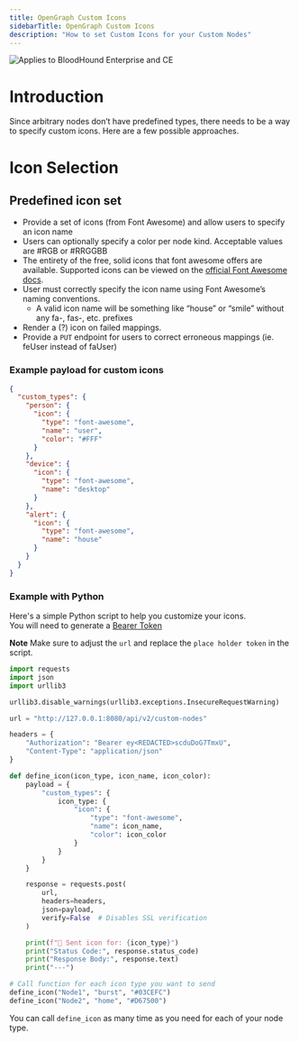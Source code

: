 ```yaml
---
title: OpenGraph Custom Icons
sidebarTitle: OpenGraph Custom Icons
description: "How to set Custom Icons for your Custom Nodes"
---
```


<img noZoom src="/assets/enterprise-AND-community-edition-pill-tag.svg" alt="Applies to BloodHound Enterprise and CE"/>

# Introduction
Since arbitrary nodes don’t have predefined types, there needs to be a way to specify custom icons. Here are a few possible approaches.

# Icon Selection

## Predefined icon set

- Provide a set of icons (from Font Awesome) and allow users to specify an icon name 
- Users can optionally specify a color per node kind. Acceptable values are #RGB or #RRGGBB
- The entirety of the free, solid icons that font awesome offers are available. Supported icons can be viewed on the [official Font Awesome docs](https://fontawesome.com/search?o=r&ic=free&s=solid).
- User must correctly specify the icon name using Font Awesome’s naming conventions. 
    - A valid icon name will be something like “house” or “smile” without any fa-, fas-, etc. prefixes
- Render a (?) icon on failed mappings. 
- Provide a `PUT` endpoint for users to correct erroneous mappings (ie. feUser instead of faUser)

### Example payload for custom icons 

``` JSON
{
  "custom_types": {
    "person": {
      "icon": {
        "type": "font-awesome",
        "name": "user",
        "color": "#FFF"
      }
    },
    "device": {
      "icon": {
        "type": "font-awesome",
        "name": "desktop"
      }
    },
    "alert": {
      "icon": {
        "type": "font-awesome",
        "name": "house"
      }
    }
  }
}
```

### Example with Python
Here's a simple Python script to help you customize your icons.  
You will need to generate a [Bearer Token](/reference/overview#jwt-bearer-token)

**Note** Make sure to adjust the `url` and replace the `place holder token` in the script.

``` Python
import requests
import json
import urllib3

urllib3.disable_warnings(urllib3.exceptions.InsecureRequestWarning)

url = "http://127.0.0.1:8080/api/v2/custom-nodes"

headers = {
    "Authorization": "Bearer ey<REDACTED>scduDoG7TmxU",
    "Content-Type": "application/json"
}

def define_icon(icon_type, icon_name, icon_color):
    payload = {
        "custom_types": {
            icon_type: {
                "icon": {
                    "type": "font-awesome",
                    "name": icon_name,
                    "color": icon_color
                }
            }
        }
    }

    response = requests.post(
        url,
        headers=headers,
        json=payload,
        verify=False  # Disables SSL verification
    )

    print(f"🔹 Sent icon for: {icon_type}")
    print("Status Code:", response.status_code)
    print("Response Body:", response.text)
    print("---")

# Call function for each icon type you want to send
define_icon("Node1", "burst", "#03CEFC")
define_icon("Node2", "home", "#D67500")
```

You can call `define_icon` as many time as you need for each of your node type. 